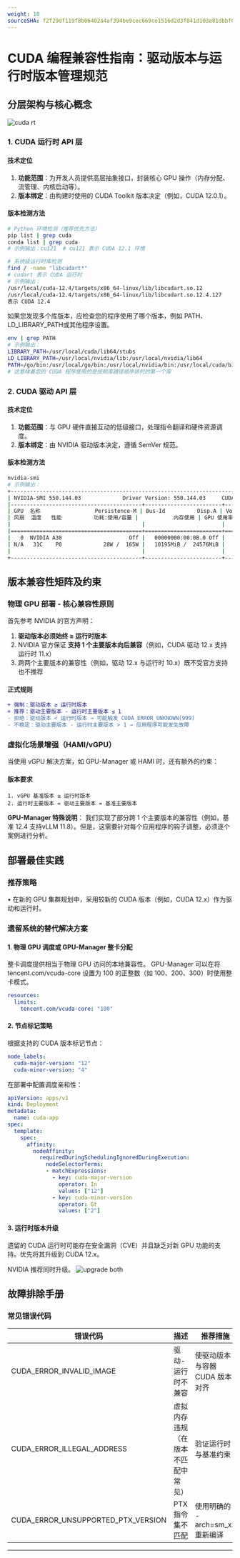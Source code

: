 ```yaml
---
weight: 10
sourceSHA: f2f29df119f8b06402a4af394be9cec669ce1516d2d3f841d103e81dbbf07734
---
```


# CUDA 编程兼容性指南：驱动版本与运行时版本管理规范

## 分层架构与核心概念

![cuda rt](../assets/cuda-arti.png "Cuda driver runtime layver")

### 1. CUDA 运行时 API 层

#### 技术定位

1. **功能范围**：为开发人员提供高层抽象接口，封装核心 GPU 操作（内存分配、流管理、内核启动等）。
2. **版本绑定**：由构建时使用的 CUDA Toolkit 版本决定（例如，CUDA 12.0.1）。

#### 版本检测方法

```bash
# Python 环境检测（推荐优先方法）
pip list | grep cuda
conda list | grep cuda 
# 示例输出：cu121  # cu121 表示 CUDA 12.1 环境

# 系统级运行时库检测
find / -name "libcudart*"
# cudart 表示 CUDA 运行时
# 示例输出：
/usr/local/cuda-12.4/targets/x86_64-linux/lib/libcudart.so.12
/usr/local/cuda-12.4/targets/x86_64-linux/lib/libcudart.so.12.4.127
表示 CUDA 12.4
```

如果您发现多个库版本，应检查您的程序使用了哪个版本，例如 PATH、LD_LIBRARY_PATH或其他程序设置。

```bash
env | grep PATH
# 示例输出：
LIBRARY_PATH=/usr/local/cuda/lib64/stubs
LD_LIBRARY_PATH=/usr/local/nvidia/lib:/usr/local/nvidia/lib64
PATH=/go/bin:/usr/local/go/bin:/usr/local/nvidia/bin:/usr/local/cuda/bin:/usr/local/sbin:/usr/local/bin:/usr/sbin:/usr/bin:/sbin:/bin
# 这意味着您的 CUDA 程序使用的是按照库路径顺序排列的第一个库
```

### 2. CUDA 驱动 API 层

#### 技术定位

1. **功能范围**：与 GPU 硬件直接互动的低级接口，处理指令翻译和硬件资源调度。
2. **版本绑定**：由 NVIDIA 驱动版本决定，遵循 SemVer 规范。

#### 版本检测方法

```bash
nvidia-smi
# 示例输出：
+-----------------------------------------------------------------------------------------+
| NVIDIA-SMI 550.144.03             Driver Version: 550.144.03     CUDA Version: 12.4     |
|-----------------------------------------+------------------------+----------------------+
| GPU  名称                 Persistence-M | Bus-Id          Disp.A | Volatile Uncorr. ECC |
| 风扇  温度   性能          功耗:使用/容量 |           内存使用 | GPU 使用率  计算模式 |
|                                         |                        |               MIG 模式 |
|=========================================+========================+======================|
|   0  NVIDIA A30                     Off |   00000000:00:0B.0 Off |                    0 |
| N/A   31C    P0             28W /  165W |   10195MiB /  24576MiB |      0%      默认 |
|                                         |                        |             禁用 |
+-----------------------------------------+------------------------+----------------------+
```

## 版本兼容性矩阵及约束

### 物理 GPU 部署 - 核心兼容性原则

首先参考 NVIDIA 的官方声明：

1. **驱动版本必须始终 ≥ 运行时版本**
2. NVIDIA 官方保证 **支持 1 个主要版本向后兼容**（例如，CUDA 驱动 12.x 支持运行时 11.x）
3. 跨两个主要版本的兼容性（例如，驱动 12.x 与运行时 10.x）既不受官方支持也不推荐

#### 正式规则

```diff
+ 强制：驱动版本 ≥ 运行时版本
+ 推荐：驱动主要版本 - 运行时主要版本 ≤ 1
- 拒绝：驱动版本 < 运行时版本 → 可能触发 CUDA_ERROR_UNKNOWN(999)
- 不稳定：驱动主要版本 - 运行时主要版本 > 1 → 应用程序可能发生故障
```

### 虚拟化场景增强（HAMI/vGPU）

当使用 vGPU 解决方案，如 GPU-Manager 或 HAMI 时，还有额外的约束：

#### 版本要求

```text
1. vGPU 基准版本 ≥ 运行时版本
2. 运行时主要版本 = 驱动主要版本 = 基准主要版本
```

**GPU-Manager 特殊说明**：
我们实现了部分跨 1 个主要版本的兼容性（例如，基准 12.4 支持vLLM 11.8）。但是，这需要针对每个应用程序的钩子调整，必须逐个案例进行分析。

## 部署最佳实践

### 推荐策略

• 在新的 GPU 集群规划中，采用较新的 CUDA 版本（例如，CUDA 12.x）作为驱动和运行时。

### 遗留系统的替代解决方案

#### 1. 物理 GPU 调度或 GPU-Manager 整卡分配

整卡调度提供相当于物理 GPU 访问的本地兼容性。
GPU-Manager 可以在将 tencent.com/vcuda-core 设置为 100 的正整数（如 100、200、300）时使用整卡模式。

```yaml
resources:
  limits:
    tencent.com/vcuda-core: "100"
```

#### 2. 节点标记策略

根据支持的 CUDA 版本标记节点：

```yaml
node_labels:
  cuda-major-version: "12"
  cuda-minor-version: "4"
```

在部署中配置调度亲和性：

```yaml
apiVersion: apps/v1
kind: Deployment
metadata:
  name: cuda-app
spec:
  template:
    spec:
      affinity:
        nodeAffinity:
          requiredDuringSchedulingIgnoredDuringExecution:
            nodeSelectorTerms:
            - matchExpressions:
              - key: cuda-major-version
                operator: In
                values: ["12"]
              - key: cuda-minor-version
                operator: Gt
                values: ["2"]
```

#### 3. 运行时版本升级

遗留的 CUDA 运行时可能存在安全漏洞（CVE）并且缺乏对新 GPU 功能的支持。优先将其升级到 CUDA 12.x。

NVIDIA 推荐同时升级。
![upgrade both](../assets/upgradeboth.png "upgrade both")

## 故障排除手册

### 常见错误代码

| 错误代码                             | 描述                                           | 推荐措施                                   |
| -------------------------------------- | ----------------------------------------------------- | ------------------------------------------------ |
| CUDA\_ERROR\_INVALID\_IMAGE            | 驱动-运行时不兼容                        | 使驱动版本与容器 CUDA 版本对齐 |
| CUDA\_ERROR\_ILLEGAL\_ADDRESS          | 虚拟内存违规（在版本不匹配中常见） | 验证运行时与基准约束           |
| CUDA\_ERROR\_UNSUPPORTED\_PTX\_VERSION | PTX 指令集不匹配                          | 使用明确的 -arch=sm\_xx 重新编译             |

---
